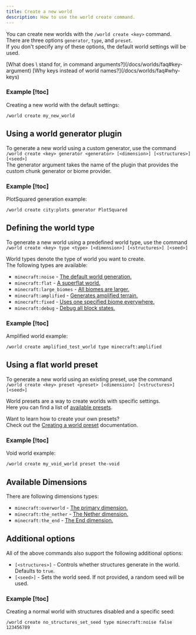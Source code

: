```yaml
---
title: Create a new world
description: How to use the world create command.
---
```


You can create new worlds with the `/world create <key>` command.  
There are three options `generator`, `type`, and `preset`.  
If you don't specify any of these options, the default world settings will be used.

<Callout type="info" title="Frequently asked questions">
  [What does \<key\> stand for, in command arguments?](/docs/worlds/faq#key-argument)   
  [Why keys instead of world names?](/docs/worlds/faq#why-keys)
</Callout>

### Example [!toc]

Creating a new world with the default settings:

```
/world create my_new_world
```

## Using a world generator plugin

To generate a new world using a custom generator, use the command  
`/world create <key> generator <generator> [<dimension>] [<structures>] [<seed>]`  
The generator argument takes the name of the plugin that provides the custom chunk generator or biome provider.

### Example [!toc]

PlotSquared generation example:

```
/world create city:plots generator PlotSquared
```

## Defining the world type

To generate a new world using a predefined world type, use the command  
`/world create <key> type <type> [<dimension>] [<structures>] [<seed>]`

World types denote the type of world you want to create.  
The following types are available:

- `minecraft:noise` - [The default world generation.](https://minecraft.wiki/w/Dimension_definition#noise)
- `minecraft:flat` - [A superflat world.](https://minecraft.wiki/w/Dimension_definition#flat)
- `minecraft:large_biomes` - [All biomes are larger.](https://minecraft.wiki/w/Large_biomes)
- `minecraft:amplified` - [Generates amplified terrain.](https://minecraft.wiki/w/Amplified)
- `minecraft:fixed` - [Uses one specified biome everywhere.](https://minecraft.wiki/w/Dimension_definition#fixed)
- `minecraft:debug` - [Debug all block states.](https://minecraft.wiki/w/Dimension_definition#debug)

### Example [!toc]

Amplified world example:

```
/world create amplified_test_world type minecraft:amplified
```

## Using a flat world preset

To generate a new world using an existing preset, use the command  
`/world create <key> preset <preset> [<dimension>] [<structures>] [<seed>]`

World presets are a way to create worlds with specific settings.  
Here you can find a list of [available presets](/docs/worlds/presets#available-presets).

Want to learn how to create your own presets?  
Check out the [Creating a world preset](/docs/worlds/presets) documentation.

### Example [!toc]

Void world example:

```
/world create my_void_world preset the-void
```

## Available Dimensions

There are following dimensions types:

- `minecraft:overworld` - [The primary dimension.](https://minecraft.wiki/w/Overworld)
- `minecraft:the_nether` - [The Nether dimension.](https://minecraft.wiki/w/The_Nether)
- `minecraft:the_end` - [The End dimension.](https://minecraft.wiki/w/The_End)

## Additional options

All of the above commands also support the following additional options:

- `[<structures>]` - Controls whether structures generate in the world. Defaults to `true`.
- `[<seed>]` - Sets the world seed. If not provided, a random seed will be used.

### Example [!toc]

Creating a normal world with structures disabled and a specific seed:

```
/world create no_structures_set_seed type minecraft:noise false 123456789
```
